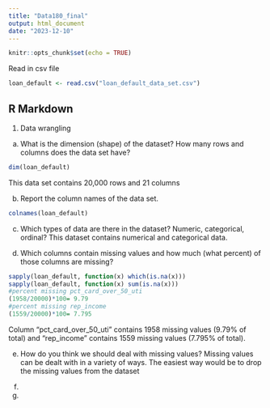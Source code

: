 ```yaml
---
title: "Data180_final"
output: html_document
date: "2023-12-10"
---
```


```r
knitr::opts_chunk$set(echo = TRUE)
```

Read in csv file 
```r
loan_default <- read.csv("loan_default_data_set.csv")
```
## R Markdown

1. Data wrangling
a. What is the dimension (shape) of the dataset?  How many rows and columns does the data set have?

```r
dim(loan_default)
```
This data set contains 20,000 rows and 21 columns


b. Report the column names of the data set.
```r
colnames(loan_default)
```

c. Which types of data are there in the dataset? Numeric, categorical, ordinal?
This dataset contains numerical and categorical data. 

d. Which columns contain missing values and how much (what percent) of those columns are missing?
```r
sapply(loan_default, function(x) which(is.na(x)))
sapply(loan_default, function(x) sum(is.na(x)))
#percent missing pct_card_over_50_uti
(1958/20000)*100= 9.79
#percent missing rep_income
(1559/20000)*100= 7.795
```
Column "pct_card_over_50_uti" contains 1958 missing values (9.79% of total) and "rep_income" contains 1559 missing values (7.795% of total). 

e. How do you think we should deal with missing values? 
Missing values can be dealt with in a variety of ways. The easiest way would be to drop the missing values from the dataset

f.
g. 
```r

```